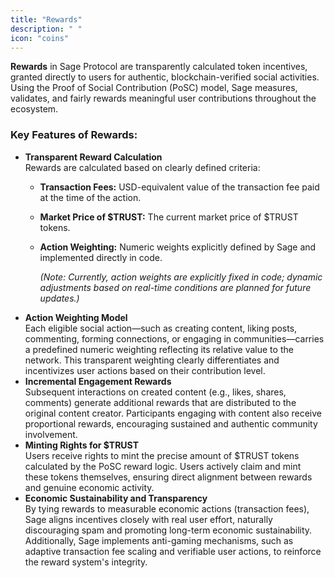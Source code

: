 ```yaml
---
title: "Rewards"
description: " "
icon: "coins"
---
```


**Rewards** in Sage Protocol are transparently calculated token incentives, granted directly to users for authentic, blockchain-verified social activities. Using the Proof of Social Contribution (PoSC) model, Sage measures, validates, and fairly rewards meaningful user contributions throughout the ecosystem.

### Key Features of Rewards:

- **Transparent Reward Calculation**\
  Rewards are calculated based on clearly defined criteria:
  - **Transaction Fees:** USD-equivalent value of the transaction fee paid at the time of the action.
  - **Market Price of \$TRUST:** The current market price of \$TRUST tokens.
  - **Action Weighting:** Numeric weights explicitly defined by Sage and implemented directly in code.

    _(Note: Currently, action weights are explicitly fixed in code; dynamic adjustments based on real-time conditions are planned for future updates.)_
- **Action Weighting Model**\
  Each eligible social action—such as creating content, liking posts, commenting, forming connections, or engaging in communities—carries a predefined numeric weighting reflecting its relative value to the network. This transparent weighting clearly differentiates and incentivizes user actions based on their contribution level.
- **Incremental Engagement Rewards**\
  Subsequent interactions on created content (e.g., likes, shares, comments) generate additional rewards that are distributed to the original content creator. Participants engaging with content also receive proportional rewards, encouraging sustained and authentic community involvement.
- **Minting Rights for \$TRUST**\
  Users receive rights to mint the precise amount of \$TRUST tokens calculated by the PoSC reward logic. Users actively claim and mint these tokens themselves, ensuring direct alignment between rewards and genuine economic activity.
- **Economic Sustainability and Transparency**\
  By tying rewards to measurable economic actions (transaction fees), Sage aligns incentives closely with real user effort, naturally discouraging spam and promoting long-term economic sustainability. Additionally, Sage implements anti-gaming mechanisms, such as adaptive transaction fee scaling and verifiable user actions, to reinforce the reward system's integrity.